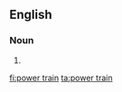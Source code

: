 {{also|powertrain}}
==English==

===Noun===
{{en-noun}}

# {{alternative spelling of|powertrain|lang=en}}

[[fi:power train]]
[[ta:power train]]
